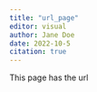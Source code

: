 ```yaml
---
title: "url_page"
editor: visual
author: Jane Doe
date: 2022-10-5
citation: true
---
```


This page has the url
